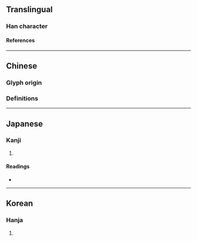 {{also|玨}}
{{character info/new}}
==Translingual==

===Han character===
{{Han char|rn=96|rad=玉|as=05|sn=9|four=1111|canj=MGMGI|ids=⿰𤣩玉}}

====References====
{{Han ref|kx=0730.081|dkj=20926|dj=1141.180|hdz=21105.120|uh=73CF}}

----

==Chinese==

===Glyph origin===
{{Han etym}}

===Definitions===
{{zh-see|玨}}

----

==Japanese==

===Kanji===
{{ja-kanji|grade=|rs=玉05}}

# {{defn|lang=ja|sort=玉05}}

====Readings====
* {{ja-readings|on=[[かく]] (kaku), [[こく]] (koku)|kun=}}

----

==Korean==

===Hanja===
{{ko-hanja|hangeul=[[각]], [[곡]]|eumhun=|rv=gak, gok|mr=kak, kok|y=kak, kok}}

# {{defn|lang=ko|sort=玉05}}